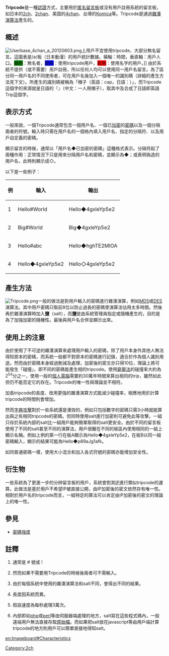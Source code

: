 '''Tripcode'''是一種[[認證|認證]]方式，主要用於[[匿名留言板|匿名留言板]]或沒有用戶註冊系統的留言板，如日本的[[2ch|2ch]]、[[2chan|2chan]]、美国的[[4chan|4chan]]、台灣的[[Komica|Komica]]等。Tripcode是通過[[演算法|雜湊演算法]]產生的。

== 概述 ==
[[File:Userbase_4chan_a_20120603.png|thumb]]上用戶不宜使用tripcode，大部分無名留言。這圖表是/a/板（日本動漫）的用戶統計數據。橫軸：時間，垂直軸：用戶人口。<font style="background:green;">綠色</font>：無名者，<font style="background:blue;">藍色</font>：使用tripcode用戶，<font style="background:red;">紅色</font>：使用名字的用戶。]]
由於系統不提供（或不需要）用戶註冊，所以任何人均可以使用同一用戶名留言。為了區分同一用戶名的不同使用者，可在用戶名後加入一個唯一的識別碼（詳細的產生方法見下文）。所產生的識別碼被稱為「帽子（英語：cap，日語：{{lang|ja|キャップ}}）」，而Tripcode這個字的來源就是日語的『{{lang|ja|1人用（ひ'''とり'''よう）キャ'''ップ'''}}』（中文：一人用帽子），取其中{{lang|ja|とり}}及{{lang|ja|ップ}}合成了日語{{lang|ja|トリップ}}即英語Trip這個字。

== 表示方式 ==
一般來說，一個Tripcode通常包含一個用戶名、一個已[[加密|加密]]的[[密碼|密碼]]以及一個分隔兩者的符號。輸入時只需在用戶名的一個格內填入用戶名、指定的分隔符{{ref|sepchar}}、以及用戶自定義的密碼。{{ref|notrip}}

顯示留言的時候，通常以「用戶名◆已加密的密碼」這種格式表示。分隔符起了兩種作用：正常情況下只是用來分隔用戶名和密碼，並顯示為◆；或表明偽造的用戶名，此時則顯示成◇。

以下是一些例子{{ref|ex}}：

{| border="1" 
|- 
! 例 !! 輸入 !! 輸出
|- 
| 1 || Hello#World || Hello◆4gxleYp5e2
|- 
| 2 || Big#World || Big◆4gxleYp5e2
|- 
| 3 || Hello#abc || Hello◆hghTE2MlOA
|- 
| 4 || Hello◆4gxleYp5e2 || Hello◇4gxleYp5e2
|}

== 產生方法 ==
[[File:Tripcode.png|thumb]]一般的做法是對用戶輸入的密碼進行雜湊演算，例如[[MD5|MD5]]或[[DES|DES]]演算法。其中用戶密碼只取前8位以防止過長的密碼使演算法佔用太多時間。然後再於雜湊演算時加入'''鹽'''（salt），而'''鹽'''是由系統管理員指定或隨機產生的，目的是為了加強加密的隨機性。最後與用戶名合併並顯示出來。

== 使用上的注意 ==
由於使用了不可逆的雜湊演算來處理用戶輸入的密碼，除了用戶本身外其他人無法得知原本的密碼，而系統一般都不對原本的密碼進行記錄，適合於作為個人識別用途。然而由於密碼本身經過刪減及處理，加密後的密文亦只得10位{{ref|triplen}}，理論上將可能發生「碰撞」，即不同的密碼能產生相的tripcode。使用[[蛮力攻击|窮舉法]]的碰撞率大約為2<sup>54</sup>分之一，使用一般的[[個人電腦|個人電腦]]{{ref|pcspeed}}需要約30萬年時間來算出相同的trip，雖然如此但仍不能否定它的存在。Tripcode的唯一性與理論並不相符。

加長tripcode的長度、改用更強的雜湊演算方式能減少碰撞率，相應地用於計算tripcode的時間則會增加。

然而[[字典攻擊|字典攻擊]]對於一些系統還是湊效的，例如只包括數字的密碼只需3小時就能算出與之有相同tripcode的密碼。但同時使用salt進行加密則可避免此等攻擊。一組只存於系統內部的salt比一組用戶能夠簡單取得的salt更安全{{ref|saltplace}}。由於不同的留言板使用了不同的salt甚至不同的演算法，用戶很難在不同的板區內使用相同的一組上顯示名稱。例如上例的第一行在板A顯示為Hello◆4gxleYp5e2，在板B以同一組密碼輸入，顯示的結果可能為Hello◆p89aJg1afk。

如同普通密碼一樣，使用大小混合和加入各式符號的密碼亦能增加安全性。

== 衍生物 ==
一些系統為了更進一步的分辨留言板的用戶，系統會對其[[IP地址|IP]]進行類似tripcode的運算。此做法是基於用戶不希望IP被直接公開，由IP加密後的密文依然存有唯一性。相對於用戶名的tripcode而言，一組特定的算法可以肯定由IP加密後的密文的理論上的唯一性。

== 參見 ==
*[[密碼強度|密碼強度]]

== 註釋 ==
# {{note|sepchar}} 通常是 # 號或 !
# {{note|notrip}} 然而如果不需要用Tripcode的時候後兩者可不需輸入。
# {{note|ex}} 由於每個系統中使用的雜湊演算法和salt不同，會得出不同的結果。
# {{note|triplen}} 長度因系統而異。
# {{note|pcspeed}} 假設速度為每秒處理3萬次。
# {{note|saltplace}} 內部即如[[php|php]]或[[perl|perl]]等由伺服器端處理的地方，salt寫在這些程式碼內，一般遠端用戶無法直接存取[[原始檔|原始檔]]。而如果把salt放在javascript等由用戶端計算tripcode的地方則用戶可以簡單直接地得知salt。

[[Category:2ch|Category:2ch]]

[[en:Imageboard#Characteristics|en:Imageboard#Characteristics]]